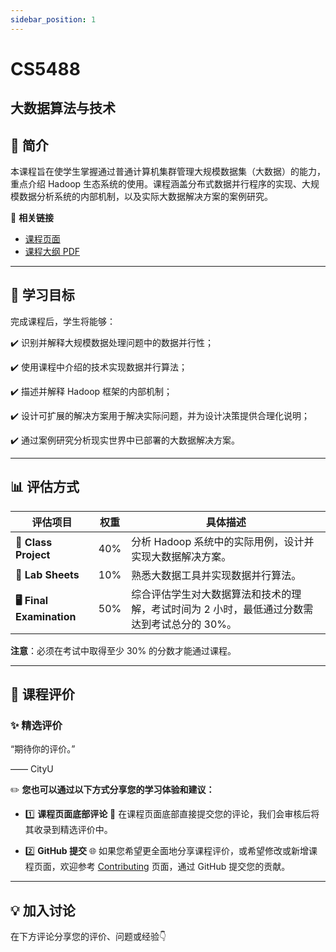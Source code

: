 ```yaml
---
sidebar_position: 1
---
```


# CS5488
## 大数据算法与技术

## **📘 简介**
本课程旨在使学生掌握通过普通计算机集群管理大规模数据集（大数据）的能力，重点介绍 Hadoop 生态系统的使用。课程涵盖分布式数据并行程序的实现、大规模数据分析系统的内部机制，以及实际大数据解决方案的案例研究。

🔗 **相关链接**
- [课程页面](https://www.cityu.edu.hk/catalogue/pg/202425/course/CS5488.htm)
- [课程大纲 PDF](https://www.cityu.edu.hk/catalogue/pg/202425/course/CS5488.pdf)

---

## **🎯 学习目标**

完成课程后，学生将能够：

✔️ 识别并解释大规模数据处理问题中的数据并行性；

✔️ 使用课程中介绍的技术实现数据并行算法；

✔️ 描述并解释 Hadoop 框架的内部机制；

✔️ 设计可扩展的解决方案用于解决实际问题，并为设计决策提供合理化说明；

✔️ 通过案例研究分析现实世界中已部署的大数据解决方案。

---

## **📊 评估方式**

| **评估项目**              | **权重** | **具体描述**                                                                                       |
|--------------------------|---------|---------------------------------------------------------------------------------------------------|
| **📝 Class Project**       | 40%     | 分析 Hadoop 系统中的实际用例，设计并实现大数据解决方案。                                              |
| **📄 Lab Sheets**          | 10%     | 熟悉大数据工具并实现数据并行算法。                                                                 |
| **🖥️ Final Examination**    | 50%     | 综合评估学生对大数据算法和技术的理解，考试时间为 2 小时，最低通过分数需达到考试总分的 30%。              |

**注意**：必须在考试中取得至少 30% 的分数才能通过课程。

---

## **💬 课程评价**

### ✨ **精选评价**
<div className={commentStyles.commentBox}>
    <p className={commentStyles.commentText}>
        “期待你的评价。”
    </p>
    <p className={commentStyles.commentAuthor}>—— CityU</p>
</div>

✏️ **您也可以通过以下方式分享您的学习体验和建议：**

- 1️⃣ **课程页面底部评论**
💬 在课程页面底部直接提交您的评论，我们会审核后将其收录到精选评价中。

- 2️⃣ **GitHub 提交**
🌐 如果您希望更全面地分享课程评价，或希望修改或新增课程页面，欢迎参考 [Contributing](https://penjc.github.io/cityU-navigator/contributing) 页面，通过 GitHub 提交您的贡献。




---

## **💡 加入讨论**

在下方评论分享您的评价、问题或经验👇
<Utterances />